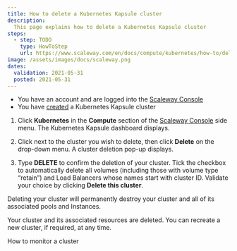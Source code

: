 ```yaml
---
title: How to delete a Kubernetes Kapsule cluster
description:
  This page explains how to delete a Kubernetes Kapsule cluster
steps:
  - step: TODO
    type: HowToStep
    url: https://www.scaleway.com/en/docs/compute/kubernetes/how-to/delete-cluster/
image: /assets/images/docs/scaleway.png
dates:
  validation: 2021-05-31
  posted: 2021-05-31
---
```


<Message type="requirement">

  - You have an account and are logged into the [Scaleway Console](https://console.scaleway.com) 
  - You have [created](/compute/kubernetes/how-to/create-cluster) a Kubernetes Kapsule cluster

</Message>

1. Click **Kubernetes** in the **Compute** section of the [Scaleway Console](https://console.scaleway.com) side menu. The Kubernetes Kapsule dashboard displays.

2. Click <Icon name="edit" /> next to the cluster you wish to delete, then click **Delete** on the drop-down menu. A cluster deletion pop-up displays. 
<Lightbox src="assets/scaleway-kapsule_cluster_menu.png" alt="" />

3. Type **DELETE** to confirm the deletion of your cluster. Tick the checkbox to automatically delete all volumes (including those with volume type “retain”) and Load Balancers whose names start with cluster ID. Validate your choice by clicking **Delete this cluster**. 

<Message type="important">

Deleting your cluster will permanently destroy your cluster and all of its associated pools and Instances.

</Message>

Your cluster and its associated resources are deleted. You can recreate a new cluster, if required, at any time.

<Navigation title="See Also">
  <PreviousButton to="/compute/kubernetes/how-to/monitor-cluster/">How to monitor a cluster</PreviousButton>
</Navigation>
